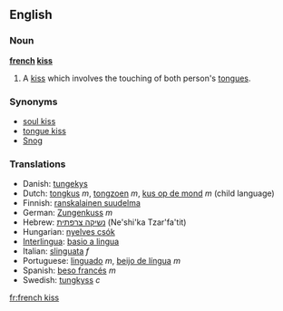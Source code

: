==English==

===Noun===
'''[[french]] [[kiss]]'''
# A [[kiss]] which involves the touching of both person's [[tongue]]s.

===Synonyms===
*[[soul kiss]]
*[[tongue kiss]]
*[[Snog]]

===Translations===
*Danish: [[tungekys]]
*Dutch: [[tongkus]] ''m'', [[tongzoen]] ''m'', [[kus op de mond]] ''m'' (child language)
*Finnish: [[ranskalainen suudelma]]
*German: [[Zungenkuss]] ''m''
*Hebrew: [[נשיקה צרפתית]] (Ne'shi'ka Tzar'fa'tit)
*Hungarian: [[nyelves csók]]
*[[Interlingua]]: [[basio a lingua]]
*Italian: [[slinguata]] ''f''
*Portuguese: [[linguado]] ''m'', [[beijo de língua]] ''m''
*Spanish: [[beso francés]] ''m''
*Swedish: [[tungkyss]] ''c''

[[fr:french kiss]]